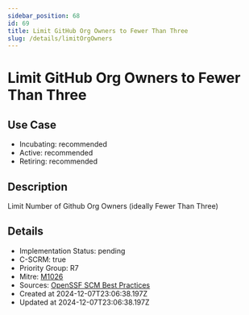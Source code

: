 ```yaml
---
sidebar_position: 68
id: 69
title: Limit GitHub Org Owners to Fewer Than Three
slug: /details/limitOrgOwners
---
```


# Limit GitHub Org Owners to Fewer Than Three

## Use Case
- Incubating: recommended
- Active: recommended
- Retiring: recommended

## Description

Limit Number of Github Org Owners (ideally Fewer Than Three)

## Details
- Implementation Status: pending
- C-SCRM: true
- Priority Group: R7
- Mitre: [M1026](https://attack.mitre.org/mitigations/M1026/)
- Sources: [OpenSSF SCM Best Practices](https://best.openssf.org/SCM-BestPractices/github/member/organization_has_too_many_admins.html)
- Created at 2024-12-07T23:06:38.197Z
- Updated at 2024-12-07T23:06:38.197Z

